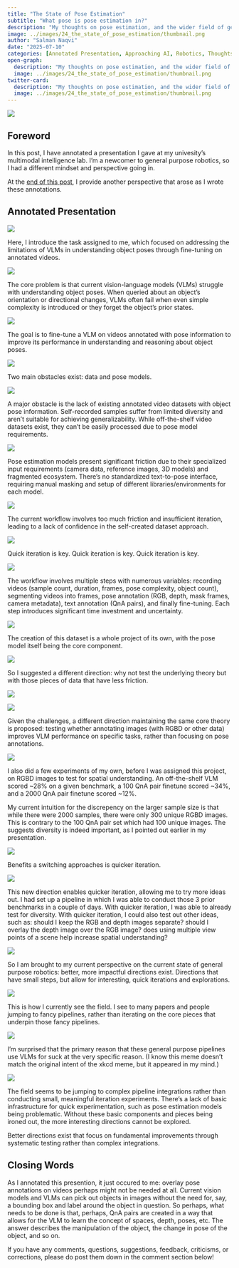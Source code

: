 ```yaml
---
title: "The State of Pose Estimation"
subtitle: "What pose is pose estimation in?"
description: "My thoughts on pose estimation, and the wider field of general purpose robotics, as a newbie to this field."
image: ../images/24_the_state_of_pose_estimation/thumbnail.png
author: "Salman Naqvi"
date: "2025-07-10"
categories: [Annotated Presentation, Approaching AI, Robotics, Thoughts]
open-graph:
  description: "My thoughts on pose estimation, and the wider field of general purpose robotics, as a newbie to this field."
  image: ../images/24_the_state_of_pose_estimation/thumbnail.png
twitter-card:
  description: "My thoughts on pose estimation, and the wider field of general purpose robotics, as a newbie to this field."
  image: ../images/24_the_state_of_pose_estimation/thumbnail.png
---
```


![](../images/24_the_state_of_pose_estimation/thumbnail.png)

## Foreword

In this post, I have annotated a presentation I gave at my univesity's multimodal intelligence lab. I'm a newcomer to general purpose robotics, so I had a different mindset and perspective going in.

At the [end of this post](#closing-words), I provide another perspective that arose as I wrote these annotations.

## Annotated Presentation

![](../images/24_the_state_of_pose_estimation/3.png)

Here, I introduce the task assigned to me, which focused on addressing the limitations of VLMs in understanding object poses through fine-tuning on annotated videos.

![](../images/24_the_state_of_pose_estimation/4.png)

The core problem is that current vision-language models (VLMs) struggle with understanding object poses. When queried about an object's orientation or directional changes, VLMs often fail when even simple complexity is introduced or they forget the object's prior states.

![](../images/24_the_state_of_pose_estimation/5.png)

The goal is to fine-tune a VLM on videos annotated with pose information to improve its performance in understanding and reasoning about object poses.

![](../images/24_the_state_of_pose_estimation/7.png)

Two main obstacles exist: data and pose models.

![](../images/24_the_state_of_pose_estimation/8.png)

A major obstacle is the lack of existing annotated video datasets with object pose information. Self-recorded samples suffer from limited diversity and aren't suitable for achieving generalizability. While off-the-shelf video datasets exist, they can't be easily processed due to pose model requirements.

![](../images/24_the_state_of_pose_estimation/9.png)

Pose estimation models present significant friction due to their specialized input requirements (camera data, reference images, 3D models) and fragmented ecosystem. There's no standardized text-to-pose interface, requiring manual masking and setup of different libraries/environments for each model.

![](../images/24_the_state_of_pose_estimation/10.png)

The current workflow involves too much friction and insufficient iteration, leading to a lack of confidence in the self-created dataset approach.

![](../images/24_the_state_of_pose_estimation/11.png)

Quick iteration is key. Quick iteration is key. Quick iteration is key.

![](../images/24_the_state_of_pose_estimation/12.png)

The workflow involves multiple steps with numerous variables: recording videos (sample count, duration, frames, pose complexity, object count), segmenting videos into frames, pose annotation (RGB, depth, mask frames, camera metadata), text annotation (QnA pairs), and finally fine-tuning. Each step introduces significant time investment and uncertainty.

![](../images/24_the_state_of_pose_estimation/13.png)

The creation of this dataset is a whole project of its own, with the pose model itself being the core component.

![](../images/24_the_state_of_pose_estimation/14.png)

So I suggested a different direction: why not test the underlying theory but with those pieces of data that have less friction.

![](../images/24_the_state_of_pose_estimation/15.png)

![](../images/24_the_state_of_pose_estimation/16.png)

Given the challenges, a different direction maintaining the same core theory is proposed: testing whether annotating images (with RGBD or other data) improves VLM performance on specific tasks, rather than focusing on pose annotations.

![](../images/24_the_state_of_pose_estimation/17.png)

I also did a few experiments of my own, before I was assigned this project, on RGBD images to test for spatial understanding. An off-the-shelf VLM scored ~28% on a given benchmark, a 100 QnA pair finetune scored ~34%, and a 2000 QnA pair finetune scored ~12%.

My current intuition for the discrepency on the larger sample size is that while there were 2000 samples, there were only 300 unique RGBD images. This is contrary to the 100 QnA pair set which had 100 unique images. The suggests diversity is indeed important, as I pointed out earlier in my presentation.

![](../images/24_the_state_of_pose_estimation/18.png)

Benefits a switching approaches is quicker iteration.

![](../images/24_the_state_of_pose_estimation/19.png)

This new direction enables quicker iteration, allowing me to try more ideas out. I had set up a pipeline in which I was able to conduct those 3 prior benchmarks in a couple of days. With quicker iteration, I was able to already test for diversity. With quicker iteration, I could also test out other ideas, such as: should I keep the RGB and depth images separate? should I overlay the depth image over the RGB image? does using multiple view points of a scene help increase spatial understanding?

![](../images/24_the_state_of_pose_estimation/20.png)

So I am brought to my current perspective on the current state of general purpose robotics: better, more impactful directions exist. Directions that have small steps, but allow for interesting, quick iterations and explorations.

![](../images/24_the_state_of_pose_estimation/21.jpeg)

This is how I currently see the field. I see to many papers and people jumping to fancy pipelines, rather than iterating on the core pieces that underpin those fancy pipelines.

![](../images/24_the_state_of_pose_estimation/22.png)

I'm surprised that the primary reason that these general purpose pipelines use VLMs for suck at the very specific reason. (I know this meme doesn't match the original intent of the xkcd meme, but it appeared in my mind.)

![](../images/24_the_state_of_pose_estimation/23.png)

The field seems to be jumping to complex pipeline integrations rather than conducting small, meaningful iteration experiments. There's a lack of basic infrastructure for quick experimentation, such as pose estimation models being problematic. Without these basic components and pieces being ironed out, the more interesting directions cannot be explored.

 Better directions exist that focus on fundamental improvements through systematic testing rather than complex integrations.

## Closing Words

As I annotated this presention, it just occured to me: overlay pose annotations on videos perhaps might not be needed at all. Current vision models and VLMs can pick out objects in images without the need for, say, a bounding box and label around the object in question. So perhaps, what needs to be done is that, perhaps, QnA pairs are created in a way that allows for the VLM to learn the concept of spaces, depth, poses, etc. The answer describes the manipulation of the object, the change in pose of the object, and so on.

If you have any comments, questions, suggestions, feedback, criticisms, or corrections, please do post them down in the comment section below!
